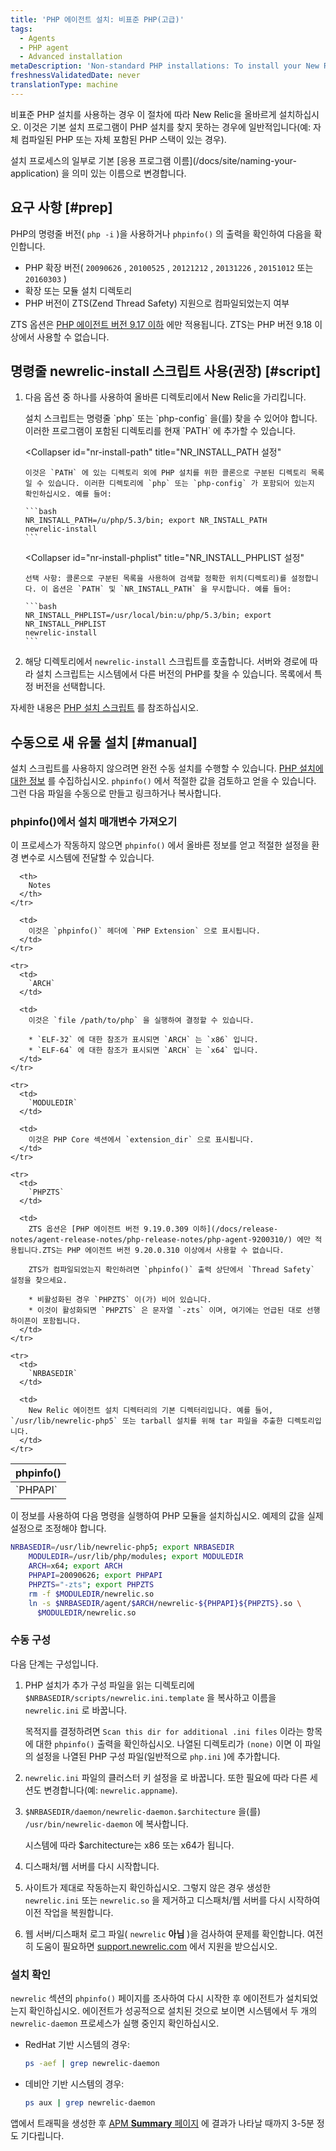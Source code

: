 ```yaml
---
title: 'PHP 에이전트 설치: 비표준 PHP(고급)'
tags:
  - Agents
  - PHP agent
  - Advanced installation
metaDescription: 'Non-standard PHP installations: To install your New Relic PHP agent with the newrelic-install script, or to install manually, start here.'
freshnessValidatedDate: never
translationType: machine
---
```


비표준 PHP 설치를 사용하는 경우 이 절차에 따라 New Relic을 올바르게 설치하십시오. 이것은 기본 설치 프로그램이 PHP 설치를 찾지 못하는 경우에 일반적입니다(예: 자체 컴파일된 PHP 또는 자체 포함된 PHP 스택이 있는 경우).

<Callout variant="important">
  설치 프로세스의 일부로 기본 [응용 프로그램 이름](/docs/site/naming-your-application) 을 의미 있는 이름으로 변경합니다.
</Callout>

## 요구 사항 [#prep]

PHP의 명령줄 버전( `php -i` )을 사용하거나 `phpinfo()` 의 출력을 확인하여 다음을 확인합니다.

* PHP 확장 버전( `20090626` , `20100525` , `20121212` , `20131226` , `20151012` 또는 `20160303` )
* 확장 또는 모듈 설치 디렉토리
* PHP 버전이 ZTS(Zend Thread Safety) 지원으로 컴파일되었는지 여부

ZTS 옵션은 [PHP 에이전트 버전 9.17 이하](/docs/release-notes/agent-release-notes/php-release-notes/php-agent-9170300/) 에만 적용됩니다. ZTS는 PHP 버전 9.18 이상에서 사용할 수 없습니다.

## 명령줄 newrelic-install 스크립트 사용(권장) [#script]

1. 다음 옵션 중 하나를 사용하여 올바른 디렉토리에서 New Relic을 가리킵니다.

   <CollapserGroup>
     <Collapser
       id="add-php-to-path"
       title="PATH에 PHP 위치 추가"
     >
       설치 스크립트는 명령줄 `php` 또는 `php-config` 을(를) 찾을 수 있어야 합니다. 이러한 프로그램이 포함된 디렉토리를 현재 `PATH` 에 추가할 수 있습니다.
     </Collapser>

     <Collapser
       id="nr-install-path"
       title="NR_INSTALL_PATH 설정"
     >
       이것은 `PATH` 에 있는 디렉토리 외에 PHP 설치를 위한 콜론으로 구분된 디렉토리 목록일 수 있습니다. 이러한 디렉토리에 `php` 또는 `php-config` 가 포함되어 있는지 확인하십시오. 예를 들어:

       ```bash
       NR_INSTALL_PATH=/u/php/5.3/bin; export NR_INSTALL_PATH
       newrelic-install
       ```
     </Collapser>

     <Collapser
       id="nr-install-phplist"
       title="NR_INSTALL_PHPLIST 설정"
     >
       선택 사항: 콜론으로 구분된 목록을 사용하여 검색할 정확한 위치(디렉토리)를 설정합니다. 이 옵션은 `PATH` 및 `NR_INSTALL_PATH` 을 무시합니다. 예를 들어:

       ```bash
       NR_INSTALL_PHPLIST=/usr/local/bin:u/php/5.3/bin; export NR_INSTALL_PHPLIST
       newrelic-install
       ```
     </Collapser>
   </CollapserGroup>

2. 해당 디렉토리에서 `newrelic-install` 스크립트를 호출합니다. 서버와 경로에 따라 설치 스크립트는 시스템에서 다른 버전의 PHP를 찾을 수 있습니다. 목록에서 특정 버전을 선택합니다.

자세한 내용은 [PHP 설치 스크립트](/docs/agents/php-agent/installation/newrelic-install-script) 를 참조하십시오.

## 수동으로 새 유물 설치 [#manual]

설치 스크립트를 사용하지 않으려면 완전 수동 설치를 수행할 수 있습니다. [PHP 설치에 대한 정보](/docs/agents/php-agent/advanced-installation/php-agent-installation-non-standard-php-advanced/#prep) 를 수집하십시오. `phpinfo()` 에서 적절한 값을 검토하고 얻을 수 있습니다. 그런 다음 파일을 수동으로 만들고 링크하거나 복사합니다.

### phpinfo()에서 설치 매개변수 가져오기

이 프로세스가 작동하지 않으면 `phpinfo()` 에서 올바른 정보를 얻고 적절한 설정을 환경 변수로 시스템에 전달할 수 있습니다.

<table>
  <thead>
    <tr>
      <th width={125}>
        phpinfo()
      </th>

      <th>
        Notes
      </th>
    </tr>
  </thead>

  <tbody>
    <tr>
      <td>
        `PHPAPI`
      </td>

      <td>
        이것은 `phpinfo()` 헤더에 `PHP Extension` 으로 표시됩니다.
      </td>
    </tr>

    <tr>
      <td>
        `ARCH`
      </td>

      <td>
        이것은 `file /path/to/php` 을 실행하여 결정할 수 있습니다.

        * `ELF-32` 에 대한 참조가 표시되면 `ARCH` 는 `x86` 입니다.
        * `ELF-64` 에 대한 참조가 표시되면 `ARCH` 는 `x64` 입니다.
      </td>
    </tr>

    <tr>
      <td>
        `MODULEDIR`
      </td>

      <td>
        이것은 PHP Core 섹션에서 `extension_dir` 으로 표시됩니다.
      </td>
    </tr>

    <tr>
      <td>
        `PHPZTS`
      </td>

      <td>
        ZTS 옵션은 [PHP 에이전트 버전 9.19.0.309 이하](/docs/release-notes/agent-release-notes/php-release-notes/php-agent-9200310/) 에만 적용됩니다.ZTS는 PHP 에이전트 버전 9.20.0.310 이상에서 사용할 수 없습니다.

        ZTS가 컴파일되었는지 확인하려면 `phpinfo()` 출력 상단에서 `Thread Safety` 설정을 찾으세요.

        * 비활성화된 경우 `PHPZTS` 이(가) 비어 있습니다.
        * 이것이 활성화되면 `PHPZTS` 은 문자열 `-zts` 이며, 여기에는 언급된 대로 선행 하이픈이 포함됩니다.
      </td>
    </tr>

    <tr>
      <td>
        `NRBASEDIR`
      </td>

      <td>
        New Relic 에이전트 설치 디렉터리의 기본 디렉터리입니다. 예를 들어, `/usr/lib/newrelic-php5` 또는 tarball 설치를 위해 tar 파일을 추출한 디렉토리입니다.
      </td>
    </tr>
  </tbody>
</table>

이 정보를 사용하여 다음 명령을 실행하여 PHP 모듈을 설치하십시오. 예제의 값을 실제 설정으로 조정해야 합니다.

```bash
NRBASEDIR=/usr/lib/newrelic-php5; export NRBASEDIR
    MODULEDIR=/usr/lib/php/modules; export MODULEDIR
    ARCH=x64; export ARCH
    PHPAPI=20090626; export PHPAPI
    PHPZTS="-zts"; export PHPZTS
    rm -f $MODULEDIR/newrelic.so
    ln -s $NRBASEDIR/agent/$ARCH/newrelic-${PHPAPI}${PHPZTS}.so \
      $MODULEDIR/newrelic.so
```

### 수동 구성

다음 단계는 구성입니다.

1. PHP 설치가 추가 구성 파일을 읽는 디렉토리에 `$NRBASEDIR/scripts/newrelic.ini.template` 을 복사하고 이름을 `newrelic.ini` 로 바꿉니다.

   목적지를 결정하려면 `Scan this dir for additional .ini files` 이라는 항목에 대한 `phpinfo()` 출력을 확인하십시오. 나열된 디렉토리가 `(none)` 이면 이 파일의 설정을 나열된 PHP 구성 파일(일반적으로 `php.ini` )에 추가합니다.

2. `newrelic.ini` 파일의 클러스터 키 설정을 <InlinePopover type="licenseKey"/>로 바꿉니다. 또한 필요에 따라 다른 세션도 변경합니다(예: `newrelic.appname`).

3. `$NRBASEDIR/daemon/newrelic-daemon.$architecture` 을(를) `/usr/bin/newrelic-daemon` 에 복사합니다.

   시스템에 따라 $architecture는 x86 또는 x64가 됩니다.

4. 디스패처/웹 서버를 다시 시작합니다.

5. 사이트가 제대로 작동하는지 확인하십시오. 그렇지 않은 경우 생성한 `newrelic.ini` 또는 `newrelic.so` 을 제거하고 디스패처/웹 서버를 다시 시작하여 이전 작업을 복원합니다.

6. 웹 서버/디스패처 로그 파일( `newrelic` **아님** )을 검사하여 문제를 확인합니다. 여전히 도움이 필요하면 [support.newrelic.com](https://support.newrelic.com) 에서 지원을 받으십시오.

### 설치 확인

`newrelic` 섹션의 `phpinfo()` 페이지를 조사하여 다시 시작한 후 에이전트가 설치되었는지 확인하십시오. 에이전트가 성공적으로 설치된 것으로 보이면 시스템에서 두 개의 `newrelic-daemon` 프로세스가 실행 중인지 확인하십시오.

* RedHat 기반 시스템의 경우:

  ```bash
  ps -aef | grep newrelic-daemon
  ```

* 데비안 기반 시스템의 경우:

  ```bash
  ps aux | grep newrelic-daemon
  ```

앱에서 트래픽을 생성한 후 [APM <DNT>**Summary**</DNT> 페이지](/docs/apm/apm-ui-pages/monitoring/apm-summary-page-view-transaction-apdex-usage-data/) 에 결과가 나타날 때까지 3-5분 정도 기다립니다.

<InstallFeedback/>
